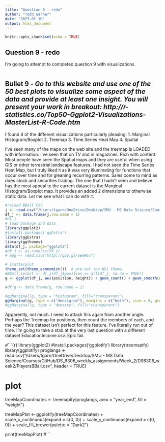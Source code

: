 ```yaml
---
title: "Question 9 - redo"
author: "Todd Garner"
date: "2023-01-10"
output: html_document
---
```


```r
knitr::opts_chunk$set(echo = TRUE)
```

## Question 9 - redo

I'm going to attempt to completed question 9 with visualizations.  

```r

```

## Bullet 9 - *Go to this website and use one of the 50 best plots to visualize some aspect of the data and provide at least one insight.  You will present your work in breakout:  http://r-statistics.co/Top50-Ggplot2-Visualizations-MasterList-R-Code.htm *

I found 4 of the different visualizations particularly pleasing:
1. Marginal Histogram/Boxplot
2. Treemap
3. Time Series Heat Map
4. Spatial

I've seen many of the maps on the web site and the treemap is LOADED with information.  I've seen that on TV and in magazines.  Rich with content.  Most people have seen the Spatial maps and they are useful when using GIS or other terrestrial landscape features.  I had not seen the Time Series Heat Map, but I truly liked it as it was very illuminating for functions that occur over time and for gleaning recurring patterns.  Sales come to mind as does stock and securities trading.  The one that I hadn't seen and believe has the most appeal to the current dataset is the Marginal Histogram/Boxplot map.  It provides an added 2 dimensions to otherwise static data.  Let me see what I can do with it.  



```r
#reload BBall CSV
j <- read.csv("/Users/tgarn/OneDrive/Desktop/SMU - MS Data Science/Courses/GitHub/DS_6306_weekly_assignments/Week_2/DS6306_week2/PlayersBBall.csv", header = TRUE)
df_j <- data.frame(j,row.name = 1)
#df_j
# load package and data
library(ggplot2)
#install.packages('ggExtra')
library(ggExtra)
library(ggthemes)
data(df_j, package="ggplot2")
#df_j <- as.numeric(df_j)
# mpg <- read.csv("http://goo.gl/uEeRGu")

# Scatterplot
theme_set(theme_economist())  # pre-set the WSJ theme.
#BBall_select <- df_j[df_j$position == all(df_j, na.rm = TRUE)]
g <- ggplot(df_j, aes(position, height)) + geom_count() + geom_smooth(method="lm", se=F)

#df_g <- data.frame(g, row.name = 1)

#ggMarginal(g, type = "histogram", fill="transparent")
ggMarginal(g, type = c("densigram"), margins = c("both"), size = 5, groupColor = FALSE, groupFill=FALSE)
#ggMarginal(g, type = "density", fill="transparent")
```
Apparently, not much.  I need to attack this again from another angle.  Perhaps the Treemap for positions, then count the members of each, and the year?  This dataset isn't perfect for this feature.  I've literally run out of time.  I'm going to take a stab at the very last question with a different dataset EducationIncome.csv.  Epic fail.  




#```{r}
library(ggplot2) 
#install.packages('ggplotify')
library(treemapify)
library(ggplotify)
proglangs <- read.csv("/Users/tgarn/OneDrive/Desktop/SMU - MS Data Science/Courses/GitHub/DS_6306_weekly_assignments/Week_2/DS6306_week2/PlayersBBall.csv", header = TRUE)

# plot
treeMapCoordinates <- treemapify(proglangs,
                                 area = "year_end",
                                 fill = "weight")

treeMapPlot <- ggplotify(treeMapCoordinates) + 
                  scale_x_continuous(expand = c(0, 0)) +
                  scale_y_continuous(expand = c(0, 0)) +
                  scale_fill_brewer(palette = "Dark2")

print(treeMapPlot)
#```

